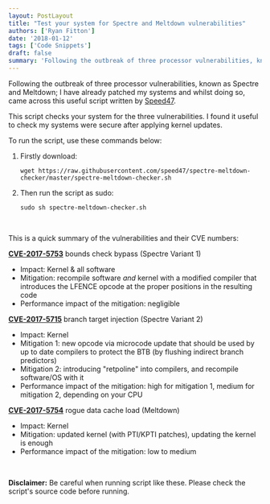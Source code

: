 ```yaml
---
layout: PostLayout
title: "Test your system for Spectre and Meltdown vulnerabilities"
authors: ['Ryan Fitton']
date: '2018-01-12'
tags: ['Code Snippets']
draft: false
summary: 'Following the outbreak of three processor vulnerabilities, known as Spectre and Meltdown; I have already patched my systems and whilst doing so, came across this useful script written by Speed47. This script checks your system for the three vulnerabilities. I found it useful to check my systems were secure after applying kernel updates. To run ...'
---
```


Following the outbreak of three processor vulnerabilities, known as Spectre and Meltdown; I have already patched my systems and whilst doing so, came across this useful script written by [Speed47](https://github.com/speed47/spectre-meltdown-checker).

This script checks your system for the three vulnerabilities. I found it useful to check my systems were secure after applying kernel updates.

To run the script, use these commands below:

1.  Firstly download:

    ``` language-bash
    wget https://raw.githubusercontent.com/speed47/spectre-meltdown-checker/master/spectre-meltdown-checker.sh
    ```

2.  Then run the script as sudo:

    ``` language-bash
    sudo sh spectre-meltdown-checker.sh
    ```

 

This is a quick summary of the vulnerabilities and their CVE numbers:

**[CVE-2017-5753](https://nvd.nist.gov/vuln/detail/CVE-2017-5753#)** bounds check bypass (Spectre Variant 1)

-   Impact: Kernel & all software
-   Mitigation: recompile software *and* kernel with a modified compiler that introduces the LFENCE opcode at the proper positions in the resulting code
-   Performance impact of the mitigation: negligible

**[CVE-2017-5715](https://nvd.nist.gov/vuln/detail/CVE-2017-5715)** branch target injection (Spectre Variant 2)

-   Impact: Kernel
-   Mitigation 1: new opcode via microcode update that should be used by up to date compilers to protect the BTB (by flushing indirect branch predictors)
-   Mitigation 2: introducing "retpoline" into compilers, and recompile software/OS with it
-   Performance impact of the mitigation: high for mitigation 1, medium for mitigation 2, depending on your CPU

**[CVE-2017-5754](https://nvd.nist.gov/vuln/detail/CVE-2017-5754)** rogue data cache load (Meltdown)

-   Impact: Kernel
-   Mitigation: updated kernel (with PTI/KPTI patches), updating the kernel is enough
-   Performance impact of the mitigation: low to medium

 

**Disclaimer:** Be careful when running script like these. Please check the script's source code before running.

